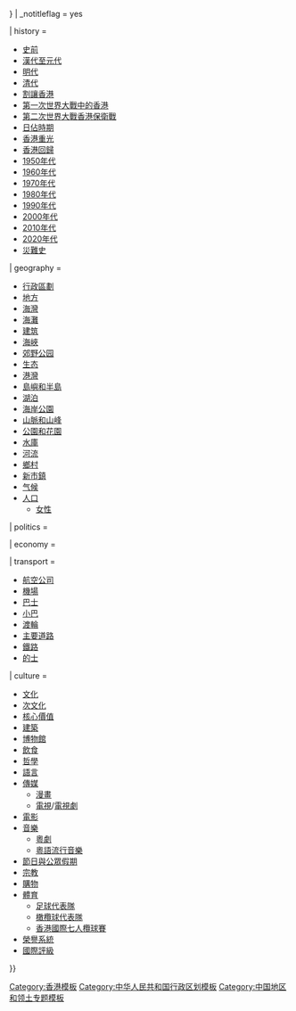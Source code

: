 {{Territory topics
| territory = 香港
| name= Hong Kong topics
| state = {{{state|{{{1|<includeonly>|autocollapse</includeonly>}}}}}}
| _notitleflag = yes

| history = 
* [[香港史前时期|史前]]
* [[香港漢代至元代歷史|漢代至元代]]
* [[香港明朝歷史|明代]]
* [[香港清朝歷史|清代]]
* [[香港割讓|割讓香港]]
* [[第一次世界大戰中的香港]]
* [[第二次世界大戰]][[香港保衛戰]]
* [[香港日佔時期|日佔時期]]
* [[香港重光]]
* [[香港回歸]]
* [[1950年代香港|1950年代]]
* [[1960年代香港|1960年代]]
* [[1970年代香港|1970年代]]
* [[1980年代香港|1980年代]]
* [[1990年代香港|1990年代]]
* [[2000年代香港|2000年代]]
* [[2010年代香港|2010年代]]
* [[2020年代香港|2020年代]]
* [[香港災難列表|災難史]]
| geography = <!--Alphabetical:-->
* [[香港行政區劃|行政區劃]]
* [[香港地方列表|地方]]
* [[香港海灣|海灣]]
* [[香港海灘|海灘]]
* [[香港建筑|建筑]]
* [[香港海峽|海峽]]
* [[香港郊野公園|郊野公园]]
* [[香港生態|生态]]
* [[香港港灣|港灣]]
* [[香港島嶼|島嶼和半島]]
* [[香港湖泊|湖泊]]
* [[香港海岸公園|海岸公園]]
* [[香港山峰|山脈和山峰]]
* [[香港公園列表|公園和花園]]
* [[香港水庫|水庫]]
* [[香港河流|河流]]
* [[香港鄉村列表|鄉村]]
* [[香港新市鎮|新市鎮]]
* [[香港氣候|气候]]
* [[香港人口|人口]]
** [[香港女性|女性]]

| politics =
 {{Navbox |subgroup |groupstyle=padding-left:0.5em;padding-right:0.5em;font-weight:normal;
  | list1 = <!--Alphabetical:-->
* [[中華人民共和國香港特別行政區基本法|基本法]]
* [[中英聯合聲明]]
* [[一国两制]]
* [[香港特別行政區政府|政府]]
** [[香港特別行政區政府組織架構|部門和機構]]
* [[中國人民解放軍駐香港部隊|駐港部隊]]
* [[中國大陸與香港關係|與大陸關係]]
* [[香港對外事務|對外事務]]
* [[香港出入境事務|出入境]]
* [[香港司法機構|司法]]
* [[香港法律制度|法律]]
* [[香港選舉制度|選舉]]
* [[香港立法會|立法會]]
* [[香港區議會|區議會]]
* [[香港政黨|政黨]]
* [[香港獨立運動|獨立運動]]
* [[香港自治運動|自治運動]]
* [[香港社會|社會]]
* [[香港人權|人權]]
* [[香港民主運動|民主運動]]
* [[香港言論自由|言論自由]]
* [[香港新聞自由|新聞自由]]

  | group2 = [[香港公務員|公務員]]
  | list2 = <!--Alphabetical:-->
* [[香港教育|教育]]
* [[香港消防處|消防處]]
* [[香港公營醫療|醫療]]
* [[香港警務處|警察]]
* [[香港海關|海關]]
 }}

| economy =
 {{Navbox |subgroup |groupstyle=padding-left:0.5em;padding-right:0.5em;font-weight:normal;
  | list1 = <!--Alphabetical:-->
* [[香港銀行列表|銀行]]
* [[香港上市公司列表|公司]]
* [[港元|港元 {{small|（貨幣）}}]]
* [[香港就業|就業]]
* [[香港港口|港口]]
* [[香港交易所|證券交易所]]
* [[香港通訊|通訊]]
* [[積極不干預|積極不干預政策]]
* [[香港聯繫匯率制度|聯繫匯率制度]]
* [[洋行]]
  | group2 = [[香港旅遊業|旅遊業]]
  | list2 =
* [[香港旅遊景點|地標性建築和旅遊景點]]
* [[香港迪士尼樂園|迪士尼樂園]]
* [[香港海洋公園|海洋公園]]
* [[港澳個人遊]]
  }}

| transport = <!--Alphabetical:-->
* [[:分類:香港航空公司|航空公司]]
* [[香港國際機場|機場]]
* [[香港巴士|巴士]]
* [[香港小型巴士|小巴]]
* [[香港渡輪|渡輪]]
* [[香港幹綫編號系統|主要道路]]
* [[香港鐵路運輸|鐵路]]
* [[香港的士|的士]]

| culture = <!--Alphabetical:-->
* [[香港文化|文化]]
* [[香港次文化|次文化]]
* [[香港核心價值|核心價值]]
* [[香港建築|建築]]
* [[香港博物館列表|博物館]]
* [[香港飲食文化|飲食]]
* [[香港哲學|哲學]]
* [[香港語文|語言]]
* [[香港傳媒|傳媒]]
** [[香港漫畫|漫畫]]
** [[香港電視廣播|電視]]/[[香港電視劇|電視劇]]
* [[香港電影|電影]]
* [[香港音樂|音樂]]
** [[粵劇]]
** [[粵語流行音樂]]
* [[香港節日與公眾假期|節日與公眾假期]]
* [[香港宗教與風俗|宗教]]
* [[香港購物文化|購物]]
* [[香港體育|體育]]
** [[香港足球代表隊|足球代表隊]]
** [[香港欖球代表隊|橄欖球代表隊]]
** [[香港國際七人欖球賽]]
* [[香港授勳及嘉獎制度|榮譽系統]]
* [[香港國際評級|國際評級]]
}}<noinclude>

{{collapsible option |statename=optional}}

[[Category:香港模板]]
[[Category:中华人民共和国行政区划模板]]
[[Category:中国地区和领土专题模板]]
</noinclude>